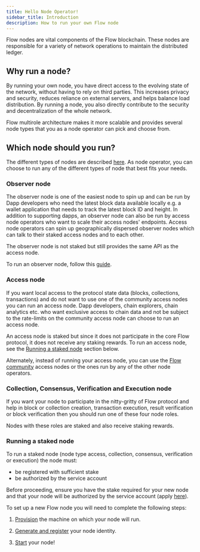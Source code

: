 ```yaml
---
title: Hello Node Operator!
sidebar_title: Introduction
description: How to run your own Flow node
---
```


Flow nodes are vital components of the Flow blockchain. These nodes are responsible for a variety of network operations to maintain the distributed ledger.

## Why run a node?

By running your own node, you have direct access to the evolving state of the network, without having to rely on third parties.
This increases privacy and security, reduces reliance on external servers, and helps balance load distribution.
By running a node, you also directly contribute to the security and decentralization of the whole network.

Flow multirole architecture makes it more scalable and provides several node types that you as a node operator can pick and choose from.


## Which node should you run?

The different types of nodes are described [here](/node-operation/node-roles). As node operator, you can choose to run any of the different types of node that best fits your needs.

### Observer node
The observer node is one of the easiest node to spin up and can be run by Dapp developers who need the latest block data available locally e.g. a wallet application that needs to track the latest block ID and height.
In addition to supporting dapps, an observer node can also be run by access node operators who want to scale their access nodes' endpoints. Access node operators can spin up geographically dispersed observer nodes which can talk to their staked access nodes and to each other.

The observer node is not staked but still provides the same API as the access node.

To run an observer node, follow this [guide](/node-operation/observer-node).

### Access node
If you want local access to the protocol state data (blocks, collections, transactions) and do not want to use one of the community access nodes you can run an access node.
Dapp developers, chain explorers, chain analytics etc. who want exclusive access to chain data and not be subject to the rate-limits on the community access node can choose to run an access node.

An access node is staked but since it does not participate in the core Flow protocol, it does not receive any staking rewards.
To run an access node, see the [Running a staked node](#running-a-staked-node) section below.

Alternately, instead of running your access node, you can use the [Flow community]() access nodes or the ones run by any of the other node operators.

### Collection, Consensus, Verification and Execution node
If you want your node to participate in the nitty-gritty of Flow protocol and help in block or collection creation, transaction execution, result verification or block verification then you should run one of these four node roles.

Nodes with these roles are staked and also receive staking rewards.

### Running a staked node

To run a staked node (node type access, collection, consensus, verification or execution) the node must:
* be registered with sufficient stake
* be authorized by the service account

Before proceeding, ensure you have the stake required for your new node and that your node will be authorized by the service account (apply [here](https://www.onflow.org/node-validators)).

To set up a new Flow node you will need to complete the following steps:

1. [Provision](/node-operation/node-setup) the machine on which your node will run.

2. [Generate and register](/node-operation/node-bootstrap) your node identity.

3. [Start](/node-operation/node-bootstrap#step-3---start-your-flow-node) your node!
